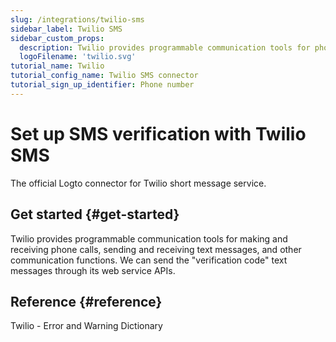 ```yaml
---
slug: /integrations/twilio-sms
sidebar_label: Twilio SMS
sidebar_custom_props:
  description: Twilio provides programmable communication tools for phone calls and messages.
  logoFilename: 'twilio.svg'
tutorial_name: Twilio
tutorial_config_name: Twilio SMS connector
tutorial_sign_up_identifier: Phone number
---
```




# Set up SMS verification with Twilio SMS

The official Logto connector for Twilio short message service.

<GuideTip />

## Get started \{#get-started}

Twilio provides programmable communication tools for making and receiving phone calls, sending and receiving text messages, and other communication functions. We can send the "verification code" text messages through its web service APIs.

<Integration />

## Reference \{#reference}

<Url href="https://www.twilio.com/docs/api/errors">Twilio - Error and Warning Dictionary</Url>
